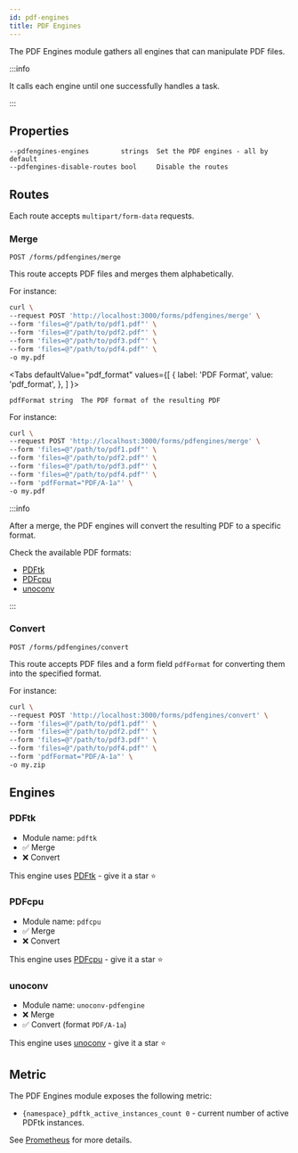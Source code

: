 ```yaml
---
id: pdf-engines
title: PDF Engines
---
```



The PDF Engines module gathers all engines that can manipulate PDF files.

:::info

It calls each engine until one successfully handles a task.

:::

## Properties

```
--pdfengines-engines        strings  Set the PDF engines - all by default
--pdfengines-disable-routes bool     Disable the routes
```

## Routes

Each route accepts `multipart/form-data` requests.

### Merge

`POST /forms/pdfengines/merge`

This route accepts PDF files and merges them alphabetically.

For instance:

```bash {3-6}
curl \
--request POST 'http://localhost:3000/forms/pdfengines/merge' \
--form 'files=@"/path/to/pdf1.pdf"' \
--form 'files=@"/path/to/pdf2.pdf"' \
--form 'files=@"/path/to/pdf3.pdf"' \
--form 'files=@"/path/to/pdf4.pdf"' \
-o my.pdf
```

<Tabs
defaultValue="pdf_format"
values={[
{ label: 'PDF Format', value: 'pdf_format', },
]
}>
<TabItem value="pdf_format">

```
pdfFormat string  The PDF format of the resulting PDF
```

For instance:

```bash {7}
curl \
--request POST 'http://localhost:3000/forms/pdfengines/merge' \
--form 'files=@"/path/to/pdf1.pdf"' \
--form 'files=@"/path/to/pdf2.pdf"' \
--form 'files=@"/path/to/pdf3.pdf"' \
--form 'files=@"/path/to/pdf4.pdf"' \
--form 'pdfFormat="PDF/A-1a"' \
-o my.pdf
```

:::info

After a merge, the PDF engines will convert the resulting PDF to a specific format.

Check the available PDF formats:

* [PDFtk](pdf-engines#pdftk)
* [PDFcpu](pdf-engines#pdfcpu)
* [unoconv](pdf-engines#unoconv)

:::
</TabItem>
</Tabs>

### Convert

`POST /forms/pdfengines/convert`

This route accepts PDF files and a form field `pdfFormat` for converting them into the specified format.

For instance:

```bash {7-8}
curl \
--request POST 'http://localhost:3000/forms/pdfengines/convert' \
--form 'files=@"/path/to/pdf1.pdf"' \
--form 'files=@"/path/to/pdf2.pdf"' \
--form 'files=@"/path/to/pdf3.pdf"' \
--form 'files=@"/path/to/pdf4.pdf"' \
--form 'pdfFormat="PDF/A-1a"' \
-o my.zip
```

## Engines

### PDFtk

* Module name: `pdftk`
* ✅ Merge
* ❌ Convert

This engine uses [PDFtk](https://gitlab.com/pdftk-java/pdftk) - give it a star ⭐️

### PDFcpu

* Module name: `pdfcpu`
* ✅ Merge
* ❌ Convert

This engine uses [PDFcpu](https://github.com/pdfcpu/pdfcpu) - give it a star ⭐️

### unoconv

* Module name: `unoconv-pdfengine`
* ❌ Merge
* ✅ Convert (format `PDF/A-1a`)

This engine uses [unoconv](https://github.com/unoconv/unoconv) - give it a star ⭐️

## Metric

The PDF Engines module exposes the following metric:

* `{namespace}_pdftk_active_instances_count 0` - current number of active PDFtk instances.

See [Prometheus](Prometheus) for more details.
